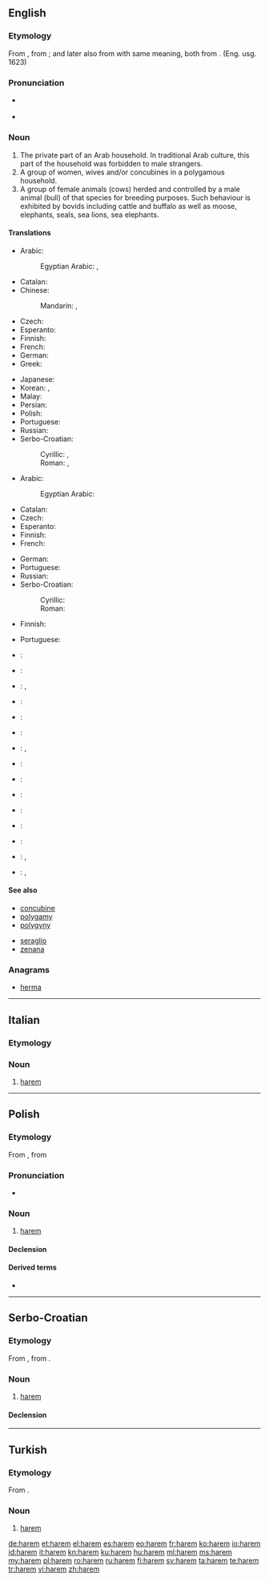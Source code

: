 {{also|hárem|harém|Harem}}
==English==
{{wikipedia}}

===Etymology===
From {{etyl|tr|en}} {{term|harem|lang=tr}}, from {{etyl|ar|en}} {{term|حرم||something prohibited; sanctuary, women|lang=ar|sc=Arab|tr=ḥaram}}; and later also from {{term|حريم|tr=ḥarīm|lang=ar}} with same meaning, both from {{term|حرم|tr=ḥaruma||be forbidden or unlawful|lang=ar}}.  (Eng. usg. 1623)

===Pronunciation===
* {{a|RP}} {{IPA|/ˈhɛərəm/}}
* {{audio-pron|en-us-harem.ogg|ipa=/ˈhɛrəm/|lang=en|country=us}}
{{rfap|UK|lang=en}}

===Noun===
{{en-noun}}

# The private part of an Arab household. In traditional Arab culture, this part of the household was forbidden to male strangers.
# A group of women, wives and/or concubines in a polygamous household.
# A group of female animals (cows) herded and controlled by a male animal (bull) of that species for breeding purposes. Such behaviour is exhibited by bovids including cattle and buffalo as well as moose, elephants, seals, sea lions, sea elephants.

====Translations====
{{trans-top|the private part of an Arab household}}
* Arabic: {{t|ar|حَريم|tr=Hariim|m}}
*: Egyptian Arabic: {{t|arz|الحريم|m|tr=el ḥariim|sc=Arab}}, {{t|arz|حرملك|m|tr=ḥaramlek|sc=Arab}}
* Catalan: {{t|ca|harem|m}}
* Chinese:
*: Mandarin: {{t+|cmn|後宮|sc=Hani}}, {{t+|cmn|后宫|tr=hòugōng|sc=Hani}}
* Czech: {{t|cs|harém|m}}
* Esperanto: {{t|eo|haremo}}
* Finnish: {{t+|fi|haaremi}}
* French: {{t+|fr|harem|m}}
* German: {{t+|de|Harem|m}}
* Greek: {{t+|el|χαρέμι|tr=karémi|n}}
{{trans-mid}}
* Japanese: {{t|ja|ハーレム|tr=hāremu|sc=Jpan}}
* Korean: {{t|ko|하렘|tr=harem|sc=Kore}}, {{t+|ko|후궁|tr=hugung|sc=Kore}}
* Malay: {{t|ms|haram}}
* Persian: {{t+|fa|حریم|tr=harim|sc=fa-Arab}}
* Polish: {{t+|pl|harem|m}}
* Portuguese: {{t+|pt|harém|m}}
* Russian: {{t+|ru|гарем|m|tr=garém|sc=Cyrl}}
* Serbo-Croatian:
*: Cyrillic: {{t|sh|харем|m|sc=Cyrl}}, {{t|sh|харемлук|m|sc=Cyrl}}
*: Roman: {{t|sh|harem|m}}, {{t|sh|haremluk|m}}
{{trans-bottom}}

{{trans-top|group of women in a polygamous household}}
* Arabic: {{t|ar|حَريم|tr=Hariim|m}}
*: Egyptian Arabic: {{t|arz|حريم|m|tr=ḥariim|sc=Arab}}
* Catalan: {{t|ca|harem|m}}
* Czech: {{t|cs|harém|m}}
* Esperanto: {{t|eo|haremo}}
* Finnish: {{t+|fi|haaremi}}
* French: {{t+|fr|harem|m}}
{{trans-mid}}
* German: {{t+|de|Harem|m}}
* Portuguese: {{t+|pt|harém|m}}
* Russian: {{t+|ru|гарем|m|tr=garém|sc=Cyrl}}
* Serbo-Croatian:
*: Cyrillic: {{t|sh|харем|m|sc=Cyrl}}
*: Roman: {{t|sh|harem|m}}
{{trans-bottom}}

{{trans-top|group of female animals (cows) herded and controlled by a male}}
* Finnish: {{t+|fi|haaremi}}
{{trans-mid}}
* Portuguese: {{t+|pt|harém|m}}
{{trans-bottom}}

{{checktrans-top}}
* {{ttbc|bg}}: {{t|bg|харем|m}}
* {{ttbc|da}}: {{t|da|harem}}
* {{ttbc|nl}}: {{t|nl|harem|m}}, {{t|nl|vrouwenverblijf}}
* {{ttbc|eo}}: {{t|eo|haremo}}
* {{ttbc|et}}: {{t|et|haarem}}
* {{ttbc|he}}: {{t|he|הרמון}} {{rftranslit|he}}
* {{ttbc|hi}}: {{t|hi|महल-सरा|f|tr=mahal-sarā|sc=Deva}}, {{t|hi|हरम-सरा|f|tr=haram-sarā|sc=Deva}}
* {{ttbc|hu}}: {{t+|hu|hárem}}
{{trans-mid}}
* {{ttbc|it}}: {{t+|it|harem}}
* {{ttbc|mk}}: {{t|mk|харем|m|tr=hárem}}
* {{ttbc|pt}}: {{t+|pt|harém|m}}
* {{ttbc|es}}: {{t+|es|harén|m}}
* {{ttbc|sv}}: {{t+|sv|harem|n}}
* {{ttbc|tr}}: {{t+|tr|harem}}, {{t+|tr|haremlik}}
* {{ttbc|ur}}: {{t|ur|محل سرا|f|tr=mahal-sarā|sc=ur-Arab}}, {{t|ur|حرم سرا|f|tr=haram-sarā|sc=ur-Arab}}
{{trans-bottom}}

====See also====
{{top2}}
* [[concubine]]
* [[polygamy]]
* [[polygyny]]
{{mid2}}
* [[seraglio]]
* [[zenana]]
{{bottom}}

===Anagrams===
* [[herma#English|herma]]

----

==Italian==

===Etymology===
{{etyl|tr|it}}

===Noun===
{{head|it|noun|g=m|invariable}}

# [[#English|harem]]

----

==Polish==
{{wikipedia|lang=pl}}

===Etymology===
From {{etyl|tr|pl}} {{term|harem|lang=tr}}, from {{etyl|ar|pl}} {{term|حرم|lang=ar|sc=Arab|tr=ḥaram}}

===Pronunciation===
* {{audio|Pl-harem.ogg|Audio|lang=pl}}

===Noun===
{{pl-noun|m}}

# [[#English|harem]]

====Declension====
{{pl-decl-noun
|harem|haremy
|haremu|haremów
|haremowi|haremom
|harem|haremy
|haremem|haremami
|haremie|haremach
|haremie|haremy
}}

====Derived terms====
* {{l|pl|haremowy}}

----

==Serbo-Croatian==

===Etymology===
From {{etyl|ota|sh}} {{term|حرم|tr=harem|sc=ota-Arab|lang=ota}}, from {{etyl|ar|sh}} {{term|حرم|lang=ar|sc=Arab|tr=ḥaram}}.

===Noun===
{{sh-noun|g=m|head=hárem|r|харем|ха́рем}}

# [[#English|harem]]

====Declension====
{{sh-decl-noun
|harem|haremi
|harema|harema
|haremu|haremima
|harem|hareme
|hareme|haremi
|haremu|haremima
|haremom|haremima
}}

----

==Turkish==

===Etymology===
From {{etyl|ar|tr}} {{term|حرم|lang=ar|sc=Arab|tr=ḥaram}}.

===Noun===
{{head|tr|noun}}

# [[#English|harem]]

[[de:harem]]
[[et:harem]]
[[el:harem]]
[[es:harem]]
[[eo:harem]]
[[fr:harem]]
[[ko:harem]]
[[io:harem]]
[[id:harem]]
[[it:harem]]
[[kn:harem]]
[[ku:harem]]
[[hu:harem]]
[[ml:harem]]
[[ms:harem]]
[[my:harem]]
[[pl:harem]]
[[ro:harem]]
[[ru:harem]]
[[fi:harem]]
[[sv:harem]]
[[ta:harem]]
[[te:harem]]
[[tr:harem]]
[[vi:harem]]
[[zh:harem]]